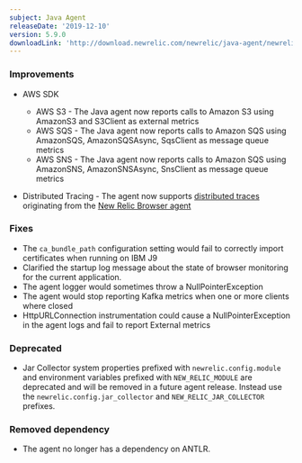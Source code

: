 ```yaml
---
subject: Java Agent
releaseDate: '2019-12-10'
version: 5.9.0
downloadLink: 'http://download.newrelic.com/newrelic/java-agent/newrelic-agent/5.9.0/'
---
```


### Improvements

* AWS SDK

  * AWS S3 - The Java agent now reports calls to Amazon S3 using AmazonS3 and S3Client as external metrics
  * AWS SQS - The Java agent now reports calls to Amazon SQS using AmazonSQS, AmazonSQSAsync, SqsClient as message queue metrics
  * AWS SNS - The Java agent now reports calls to Amazon SQS using AmazonSNS, AmazonSNSAsync, SnsClient as message queue metrics
* Distributed Tracing - The agent now supports [distributed traces](https://docs.newrelic.com/docs/understand-dependencies/distributed-tracing/get-started/introduction-distributed-tracing) originating from the [New Relic Browser agent](https://docs.newrelic.com/docs/browser/new-relic-browser/getting-started/introduction-new-relic-browser)

### Fixes

* The `ca_bundle_path` configuration setting would fail to correctly import certificates when running on IBM J9
* Clarified the startup log message about the state of browser monitoring for the current application.
* The agent logger would sometimes throw a NullPointerException
* The agent would stop reporting Kafka metrics when one or more clients where closed
* HttpURLConnection instrumentation could cause a NullPointerException in the agent logs and fail to report External metrics

### Deprecated

* Jar Collector system properties prefixed with `newrelic.config.module` and environment variables prefixed with `NEW_RELIC_MODULE` are deprecated and will be removed in a future agent release. Instead use the `newrelic.config.jar_collector` and `NEW_RELIC_JAR_COLLECTOR` prefixes.

### Removed dependency

* The agent no longer has a dependency on ANTLR.
